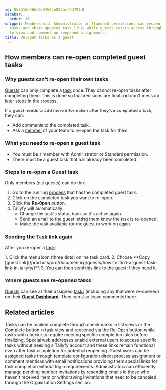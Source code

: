 ```yaml
---
id: 055316d466a5b945fce822acfdd79fd1
sidebar:
  order: 16
snippet: Members with Administrator or Standard permissions can reopen completed guest
  tasks and share updated task links while guests retain access through their dashboard
  to view and comment on reopened assignments.
title: Re-open tasks as a guest
---
```



## How members can re-open completed guest tasks

### Why guests can't re-open their own tasks

[Guests](/products/pro/documenting/guests/) can only complete a [task](/products/pro/tracking-and-tasks/tasks/) once. They cannot re-open tasks after completing them. This is done so that decisions are final and don't mess up later steps in the process.

If a guest needs to add more information after they've completed a task, they can:
- Add comments to the completed task.
- Ask a [member](/products/pro/documenting/members/) of your team to re-open the task for them.

### What you need to re-open a guest task
- You must be a member with Administrator or Standard permission.
- There must be a guest task that has already been completed.

### Steps to re-open a Guest task

Only members (not guests) can do this:
<Steps>
1. Go to the running [process](/products/pro/tracking-and-tasks/processes/) that has the completed guest task.
2. Click on the completed task you want to re-open.
3. Click the **Re-Open** button.
4. Tallyfy will automatically:
   - Change the task's status back so it's active again.
   - Send an email to the guest letting them know the task is re-opened.
   - Make the task available for the guest to work on again.
</Steps>

### Sending the Task link again

After you re-open a [task](/products/pro/tracking-and-tasks/tasks/):

<Steps>
1. Click the menu icon (three dots) on the task card.
2. Choose **Copy [guest link](/products/pro/documenting/guests/how-to-find-a-guest-task-link-in-tallyfy/)**.
3. You can then send this link to the guest if they need it.
</Steps>

### Where guests see re-opened tasks

[Guests](/products/pro/documenting/guests/) can see all their assigned [tasks](/products/pro/tracking-and-tasks/tasks/) (including any that were re-opened) on their **[Guest Dashboard](/products/pro/documenting/guests/how-can-guests-monitor-their-processes-on-tallyfy/)**. They can also leave comments there.

<lite-vimeo videoid="333173184"></lite-vimeo>


## Related articles
<CardGrid>
<LinkTitleCard header="<b>Tasks > Complete or reopen tasks</b>" href="/products/pro/tracking-and-tasks/tasks/how-can-i-complete-or-reopen-tasks-in-tallyfy/" > Tasks can be marked complete through checkmarks in list views or the Complete button in task view and reopened via the Re-Open button while tasks with checklists require meeting specific completion rules before finalizing. </LinkTitleCard>
<LinkTitleCard header="<b>Guests > Get a guest's unique link</b>" href="/products/pro/documenting/guests/how-to-find-a-guest-task-link-in-tallyfy/" > Special web addresses enable external users to access specific tasks without needing a Tallyfy account and these links remain functional even after task completion for potential reopening. </LinkTitleCard>
<LinkTitleCard header="<b>Guests > Assign tasks to guests</b>" href="/products/pro/documenting/guests/how-can-i-assign-tasks-to-guest-users-in-tallyfy/" > Guest users can be assigned tasks through template configuration direct process assignment or comment mentions with email notifications providing them special links for task completion without login requirements. </LinkTitleCard>
<LinkTitleCard header="<b>Members > Resending or withdrawing invites</b>" href="/products/pro/documenting/members/how-to-resend-or-withdraw-invites-in-tallyfy/" > Administrators can efficiently manage pending member invitations by resending emails to those who haven't received them or withdrawing invitations that need to be canceled through the Organization Settings section. </LinkTitleCard>
</CardGrid>